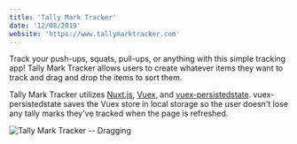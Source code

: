```yaml
---
title: 'Tally Mark Tracker'
date: '12/08/2019'
website: 'https://www.tallymarktracker.com'
---
```


Track your push-ups, squats, pull-ups, or anything with this simple tracking app! Tally Mark Tracker allows users to create whatever items they want to track and drag and drop the items to sort them.

Tally Mark Tracker utilizes [Nuxt.js](https://nuxtjs.org/guide/configuration), [Vuex](https://vuex.vuejs.org/), and [vuex-persistedstate](https://www.npmjs.com/package/vuex-persistedstate). vuex-persistedstate saves the Vuex store in local storage so the user doesn't lose any tally marks they've tracked when the page is refreshed.

![Tally Mark Tracker -- Dragging](/images/uploads/tally-mark-tracker-dragging.jpg)